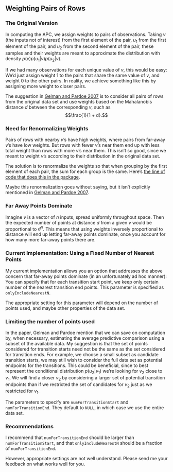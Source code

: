 ## Weighting Pairs of Rows

### The Original Version

In computing the APC, we assign weights to pairs of observations. Taking $v$ (the inputs not of interest) from the first element of the pair, $u_1$ from the first element of the pair, and $u_2$ from the second element of the pair, these samples and their weights are meant to approximate the distribution with density $p(v)p(u_1|v)p(u_2|v)$.

If we had many observations for each unique value of $v$, this would be easy: We'd just assign weight 1 to the pairs that share the same value of $v$, and weight 0 to the other pairs. In reality, we achieve something like this by assigning more weight to closer pairs.

The suggestion in [Gelman and Pardoe 2007](http://onlinelibrary.wiley.com/doi/10.1111/j.1467-9531.2007.00181.x/abstract) is to consider all pairs of rows from the original data set and use weights based on the Mahalanobis distance $d$ between the corresponding $v$, such as $$\frac{1}{1 + d}.$$


### Need for Renormalizing Weights

Pairs of rows with nearby $v$'s have high weights, where pairs from far-away $v$'s have low weights. But rows with fewer $v$'s near them end up with less total weight than rows with more $v$'s near them. This isn't so good, since we meant to weight $v$'s according to their distribution in the original data set.

The solution is to renormalize the weights so that when grouping by the first element of each pair, the sum for each group is the same. Here's [the line of code that does this in the package](https://github.com/dchudz/predcomps/blob/master/R/pairs.R#L85).

Maybe this renormalization goes without saying, but it isn't explicitly mentioned in [Gelman and Pardoe 2007](http://onlinelibrary.wiley.com/doi/10.1111/j.1467-9531.2007.00181.x/abstract).

### Far Away Points Dominate

Imagine $v$ is a vector of $n$ inputs, spread uniformly throughout space. Then the expected number of points at distance $d$ from a given $v$ would be proportional to $d^n$. This means that using weights inversely proportional to distance will end up letting far-away points dominate, once you account for how many more far-away points there are. 

### Current Implementation: Using a Fixed Number of Nearest Points

My current implementation allows you an option that addresses the above concern that far-away points dominate (in an unfortunately ad hoc manner): You can specify that for each transition start point, we keep only certain number of the nearest transition end points. This parameter is specified as `onlyIncludeNearestN`.

The appropriate setting for this parameter will depend on the number of points used, and maybe other properties of the data set.

### Limiting the number of points used

In the paper, Gelman and Pardoe mention that we can save on computation by, when necessary, estimating the average predictive comparison using a subset of the available data. My suggestion is that the set of points considered for transition starts need not be the same as the set considered for transition ends. For example, we choose a small subset as candidate transition starts, we may still wish to consider the full data set as potential endpoints for the transitions. This could be beneficial, since to best represent the conditional distribution $p(u_2|v_1)$ we're looking for $v_2$ close to $v_1$. We will find a closer $v_2$ by considering a larger set of potential transition endpoints than if we restricted the set of candidates for $v_2$ just as we restricted for $v_1$.

The parameters to specify are `numForTransitionStart` and `numForTransitionEnd`. They default to `NULL`, in which case we use the entire data set. 

### Recommendations

I recommend that `numForTransitionEnd` should be larger than `numForTransitionStart`, and that `onlyIncludeNearestN` should be a fraction of `numForTransitionEnd`.

However, appropriate settings are not well understand. Please send me your feedback on what works well for you.
